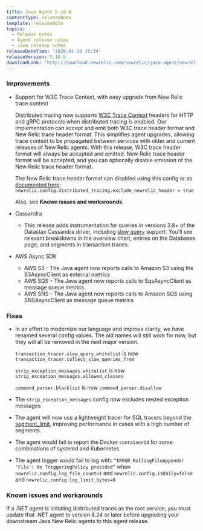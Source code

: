 ```yaml
---
title: Java Agent 5.10.0
contentType: releaseNote
template: releaseNote
topics:
  - Release notes
  - Agent release notes
  - Java release notes
releaseDateTime: '2020-01-29 15:34'
releaseVersion: 5.10.0
downloadLink: 'http://download.newrelic.com/newrelic/java-agent/newrelic-agent/5.10.0/'
---
```


### Improvements

* Support for W3C Trace Context, with easy upgrade from New Relic trace context

  Distributed tracing now supports [W3C Trace Context](https://docs.newrelic.com/docs/understand-dependencies/distributed-tracing/get-started/how-new-relic-distributed-tracing-works#headers) headers for HTTP and gRPC protocols when distributed tracing is enabled. Our implementation can accept and emit both W3C trace header format and New Relic trace header format. This simplifies agent upgrades, allowing trace context to be propagated between services with older and current releases of New Relic agents. With this release, W3C trace header format will always be accepted and emitted. New Relic trace header format will be accepted, and you can optionally disable emission of the New Relic trace header format.

  The New Relic trace header format can disabled using this config or as [documented here](https://docs.newrelic.com/docs/agents/java-agent/configuration/java-agent-configuration-config-file#dt-exclude_newrelic_header): `newrelic.config.distributed_tracing.exclude_newrelic_header = true`

  Also, see **Known issues and workarounds**.
* Cassandra

  * This release adds instrumentation for queries in versions 3.8+ of the Datastax Cassandra driver, including [slow query](https://docs.newrelic.com/docs/apm/applications-menu/monitoring/databases-slow-queries-page) support. You’ll see relevant breakdowns in the overview chart, entries on the Databases page, and segments in transaction traces.
* AWS Async SDK

  * AWS S3 - The Java agent now reports calls to Amazon S3 using the S3AsyncClient as external metrics
  * AWS SQS - The Java agent now reports calls to SqsAsyncClient as message queue metrics
  * AWS SNS - The Java agent now reports calls to Amazon SQS using SNSAsyncClient as message queue metrics

### Fixes

* In an effort to modernize our language and improve clarity, we have renamed several config values. The old names will still work for now, but they will all be removed in the next major version.

  `transaction_tracer.slow_query_whitelist` is now `transaction_tracer.collect_slow_queries_from`

  `strip_exception_messages.whitelist` is now `strip_exception_messages.allowed_classes`

  `command_parser.blacklist` is now `command_parser.disallow`
* The `strip_exception_messages` config now excludes nested exception messages
* The agent will now use a lightweight tracer for SQL tracers beyond the [segment_limit](https://docs.newrelic.com/docs/agents/java-agent/configuration/java-agent-configuration-config-file#cfg-tt-segment_limit), improving performance in cases with a high number of segments.
* The agent would fail to report the Docker `containerId` for some combinations of systemd and Kubernetes
* The agent logger would fail to log with: `“ERROR RollingFileAppender 'File': No TriggeringPolicy provided”` when `newrelic.config.log_file_count>1` and `newrelic.config.isDaily=false` and `newrelic.config.log_limit_bytes=0`

### Known issues and workarounds

If a .NET agent is initiating distributed traces as the root service, you must update that .NET agent to version 8.24 or later before upgrading your downstream Java New Relic agents to this agent release.
